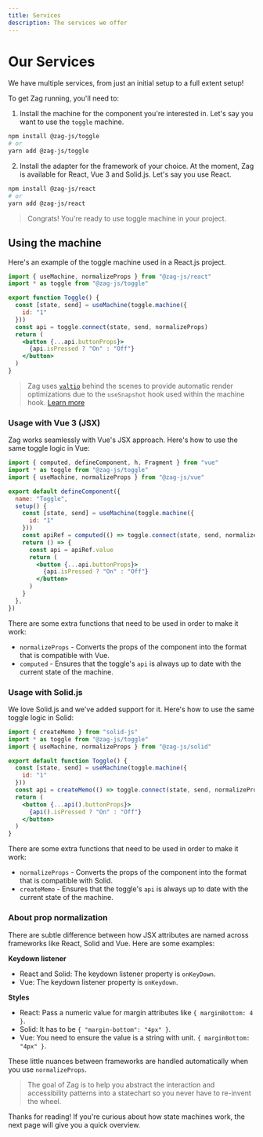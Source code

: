 ```yaml
---
title: Services
description: The services we offer
---
```


# Our Services

We have multiple services, from just an initial setup to a full extent setup!

To get Zag running, you'll need to:

1. Install the machine for the component you're interested in. Let's say you
   want to use the `toggle` machine.

```bash
npm install @zag-js/toggle
# or
yarn add @zag-js/toggle
```

2. Install the adapter for the framework of your choice. At the moment, Zag is
   available for React, Vue 3 and Solid.js. Let's say you use React.

```bash
npm install @zag-js/react
# or
yarn add @zag-js/react
```

> Congrats! You're ready to use toggle machine in your project.

## Using the machine

Here's an example of the toggle machine used in a React.js project.

```jsx
import { useMachine, normalizeProps } from "@zag-js/react"
import * as toggle from "@zag-js/toggle"

export function Toggle() {
  const [state, send] = useMachine(toggle.machine({
    id: "1"
  }))
  const api = toggle.connect(state, send, normalizeProps)
  return (
    <button {...api.buttonProps}>
      {api.isPressed ? "On" : "Off"}
    </button>
  )
}
```

> Zag uses [`valtio`](https://github.com/pmndrs/valtio) behind the scenes to
> provide automatic render optimizations due to the `useSnapshot` hook used
> within the machine hook.
> [Learn more](https://github.com/pmndrs/valtio#react-via-usesnapshot)

### Usage with Vue 3 (JSX)

Zag works seamlessly with Vue's JSX approach. Here's how to use the same toggle
logic in Vue:

```jsx
import { computed, defineComponent, h, Fragment } from "vue"
import * as toggle from "@zag-js/toggle"
import { useMachine, normalizeProps } from "@zag-js/vue"

export default defineComponent({
  name: "Toggle",
  setup() {
    const [state, send] = useMachine(toggle.machine({
      id: "1"
    }))
    const apiRef = computed(() => toggle.connect(state, send, normalizeProps))
    return () => {
      const api = apiRef.value
      return (
        <button {...api.buttonProps}>
          {api.isPressed ? "On" : "Off"}
        </button>
      )
    }
  },
})
```

There are some extra functions that need to be used in order to make it work:

- `normalizeProps` - Converts the props of the component into the format that is
  compatible with Vue.
- `computed` - Ensures that the toggle's `api` is always up to date with the
  current state of the machine.

### Usage with Solid.js

We love Solid.js and we've added support for it. Here's how to use the same
toggle logic in Solid:

```jsx
import { createMemo } from "solid-js"
import * as toggle from "@zag-js/toggle"
import { useMachine, normalizeProps } from "@zag-js/solid"

export default function Toggle() {
  const [state, send] = useMachine(toggle.machine({
    id: "1"
  }))
  const api = createMemo(() => toggle.connect(state, send, normalizeProps))
  return (
    <button {...api().buttonProps}>
      {api().isPressed ? "On" : "Off"}
    </button>
  )
}
```

There are some extra functions that need to be used in order to make it work:

- `normalizeProps` - Converts the props of the component into the format that is
  compatible with Solid.
- `createMemo` - Ensures that the toggle's `api` is always up to date with the
  current state of the machine.

### About prop normalization

There are subtle difference between how JSX attributes are named across
frameworks like React, Solid and Vue. Here are some examples:

**Keydown listener**

- React and Solid: The keydown listener property is `onKeyDown`.
- Vue: The keydown listener property is `onKeydown`.

**Styles**

- React: Pass a numeric value for margin attributes like `{ marginBottom: 4 }`.
- Solid: It has to be `{ "margin-bottom": "4px" }`.
- Vue: You need to ensure the value is a string with unit.
  `{ marginBottom: "4px" }`.

These little nuances between frameworks are handled automatically when you use
`normalizeProps`.

> The goal of Zag is to help you abstract the interaction and accessibility
> patterns into a statechart so you never have to re-invent the wheel.

Thanks for reading! If you're curious about how state machines work, the next
page will give you a quick overview.
